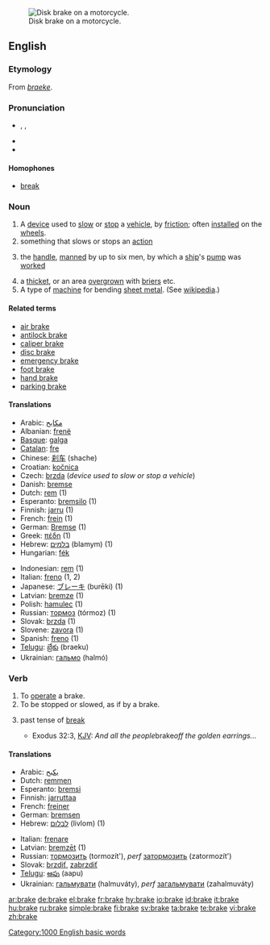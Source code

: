 [[Image:Disc brake.jpg|thumb|right|Disk brake on a motorcycle.]]
==English==
{{wikipedia|brake}}

===Etymology===
From {{OD.}} ''[[braeke]]''.

===Pronunciation===
* {{enPR|brāk}}, {{IPA|/bɹeɪk/}}, {{SAMPA|/breIk/}}
* {{audio|en-us-brake.ogg|Audio (US)}}
* {{rhymes|eɪk}}

====Homophones====
* [[break]]

===Noun===
{{en-noun}}

# A [[device]] used to [[slow]] or [[stop]] a [[vehicle]], by [[friction]]; often [[installed]] on the [[wheel]]s.
# something that slows or stops an [[action]]
# {{nautical}} the [[handle]], [[manned]] by up to six men, by which a [[ship]]'s [[pump]] was [[worked]]
# a [[thicket]], or an area [[overgrown]] with [[brier]]s etc.
# A type of [[machine]] for bending [[sheet metal]].  (See [[wikipedia:Brake (box and pan)|wikipedia]].)

====Related terms====
* [[air brake]]
* [[antilock brake]]
* [[caliper brake]]
* [[disc brake]]
* [[emergency brake]]
* [[foot brake]]
* [[hand brake]]
* [[parking brake]]

====Translations====
{{top}}
* Arabic: [[مكابح]]
* Albanian: [[frenë]] {{f}}
* [[Basque]]: [[galga]]
* [[Catalan]]: [[fre]] {{m}}
* Chinese: [[刹车]] (shache)
* Croatian: [[kočnica]] {{f}}
* Czech: [[brzda]] {{f}} (''device used to slow or stop a vehicle'')
* Danish: [[bremse]]
* Dutch: [[rem]] (1)
* Esperanto: [[bremsilo]] (1)
* Finnish: [[jarru]] (1)
* French: [[frein]] {{m}} (1)
* German: [[Bremse]] {{f}} (1)
* Greek: [[πέδη]] {{f}} (1)
* Hebrew: [[בלמים]] (blamym) {{m|p}} (1)
* Hungarian: [[fék]]
{{mid}}
* Indonesian: [[rem]] (1)
* Italian: [[freno]] {{m}} (1, 2)
* Japanese: [[ブレーキ]] (burēki) (1)
* Latvian: [[bremze]] {{f}} (1)
* Polish: [[hamulec]] {{m}} (1)
* Russian: [[тормоз]] {{m}} (tórmoz) (1)
* Slovak: [[brzda]] {{f}} (1)
* Slovene: [[zavora]] {{f}} (1)
* Spanish: [[freno]] {{m}} (1)
* [[Telugu]]: [[బ్రేకు]] (braeku)
* Ukrainian: [[гальмо]] (halmó) {{n}}
{{bottom}}

===Verb===
{{en-verb|brak|ing}}

# To [[operate]] a brake.
# To be stopped or slowed, as if by a brake.
# {{archaic}} past tense of [[break]]
#* Exodus 32:3, [[KJV]]: ''And all the people ''brake'' off the golden earrings...''

====Translations====
{{top}}
* Arabic: [[يكبح]]
* Dutch: [[remmen]]
* Esperanto: [[bremsi]]
* Finnish: [[jarruttaa]]
* French: [[freiner]]
* German: [[bremsen]]
* Hebrew: [[לבלום]] (livlom) (1)
{{mid}}
* Italian: [[frenare]]
* Latvian: [[bremzēt]] (1)
* Russian: [[тормозить]] (tormozít'), ''perf'' [[затормозить]] (zatormozít')
* Slovak: [[brzdiť]], [[zabrzdiť]]
* [[Telugu]]: [[ఆపు]] (aapu)
* Ukrainian: [[гальмувати]] (halmuváty), ''perf'' [[загальмувати]] (zahalmuváty)
{{bottom}}

[[Category:1000 English basic words]]

[[ar:brake]]
[[de:brake]]
[[el:brake]]
[[fr:brake]]
[[hy:brake]]
[[io:brake]]
[[id:brake]]
[[it:brake]]
[[hu:brake]]
[[ru:brake]]
[[simple:brake]]
[[fi:brake]]
[[sv:brake]]
[[ta:brake]]
[[te:brake]]
[[vi:brake]]
[[zh:brake]]